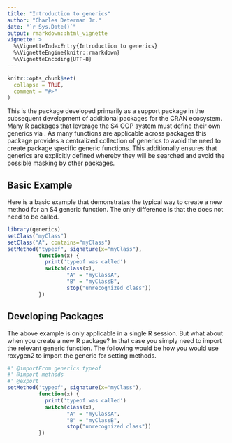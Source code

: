 ```yaml
---
title: "Introduction to generics"
author: "Charles Determan Jr."
date: "`r Sys.Date()`"
output: rmarkdown::html_vignette
vignette: >
  %\VignetteIndexEntry{Introduction to generics}
  %\VignetteEngine{knitr::rmarkdown}
  %\VignetteEncoding{UTF-8}
---
```


```r
knitr::opts_chunk$set(
  collapse = TRUE,
  comment = "#>"
)
```

This is the \CRANpkg{generics} package developed primarily as a support package
in the subsequent development of additional packages for the CRAN ecosystem.  Many 
R packages that leverage the S4 OOP system must define their own generics via 
\Rcode{setGeneric}.  As many functions are applicable across packages this package provides
a centralized collection of generics to avoid the need to create package specific generic
functions.  This additionally ensures that generics are explicitly defined whereby they will
be searched and avoid the possible masking by other packages.

## Basic Example

Here is a basic example that demonstrates the typical way to create a new
method for an S4 generic function.  The only difference is that the \Rfunction{setGeneric}
does not need to be called.

```r
library(generics)
setClass("myClass")
setClass("A", contains="myClass")
setMethod("typeof", signature(x="myClass"),
          function(x) {
            print('typeof was called')
            switch(class(x),
                   "A" = "myClassA",
                   "B" = "myClassB",
                   stop("unrecognized class"))
          })

```

## Developing Packages

The above example is only applicable in a single R session.  But what about
when you create a new R package?  In that case you simply need to import the 
relevant generic function.  The following would be how you would use roxygen2
to import the \Rfunction{typeof} generic for setting methods.

```r
#' @importFrom generics typeof
#' @import methods
#' @export
setMethod('typeof', signature(x="myClass"),
          function(x) {
            print('typeof was called')
            switch(class(x),
                   "A" = "myClassA",
                   "B" = "myClassB",
                   stop("unrecognized class"))
          })

```

